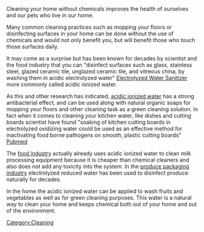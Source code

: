{{Copyedit| Probably spam - does sometime want to check the links?

It's not complete garbage/spam - ruthlessly deleting some or most (after checking the links) may make it a useful stub page, even if some links are spammy.}}

Cleaning your home without chemicals improves the health of ourselves and our pets who live in our home.

Many common cleaning practices such as mopping your floors or disinfecting surfaces in your home can be done without the use of chemicals and would not only benefit you, but will benefit those who touch those surfaces daily.

It may come as a surprise but has been known for decades by scientist and the food industry that you can "disinfect surfaces such as glass, stainless steel, glazed ceramic tile, unglazed ceramic tile, and vitreous china, by washing them in acidic electrolyzed water" [http://www.ncbi.nlm.nih.gov/pubmed/12182480?ordinalpos=38&itool=EntrezSystem2.PEntrez.Pubmed.Pubmed_ResultsPanel.Pubmed_DefaultReportPanel.Pubmed_RVDocSum Electrolyzed Water Sanitizer] more commonly called acidic ionized water.  

As this and other research has indicated, [http://www.bawellwaterionizers.com/benefits.html acidic ionized water] has a strong antibacterial effect, and can be used along with natural organic soaps for mopping your floors and other cleaning task as a green cleaning solution.  In fact when it comes to cleaning your kitchen water, like dishes and cutting boards scientist have found "soaking of kitchen cutting boards in electrolyzed oxidizing water could be used as an effective method for inactivating food borne pathogens on smooth, plastic cutting boards" [http://www.ncbi.nlm.nih.gov/pubmed/10456736?ordinalpos=48&itool=EntrezSystem2.PEntrez.Pubmed.Pubmed_ResultsPanel.Pubmed_DefaultReportPanel.Pubmed_RVDocSum Pubmed]

The [http://www.foodproductiondaily.com/Quality-Safety/Electrolyzed-water-effective-as-chemical-cleaner-study-finds food industry] actually already uses acidic ionized water to clean milk processing equipment because it is cheaper than chemical cleaners and also does not add any toxicity into the system.  In the [http://archives.cnn.com/2000/NATURE/08/31/electro.water.enn/index.html produce packaging industry] electrolyzed reduced water has been used to disinfect produce naturally for decades.

In the home the acidic ionized water can be applied to wash fruits and vegetables as well as for green cleaning purposes.  This water is a natural way to clean your home and keeps chemical both out of your home and out of the environment.

[[Category:Cleaning]]